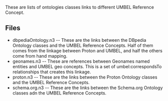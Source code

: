 These are lists of ontologies classes links to different UMBEL Reference Concept.

==Files==

* dbpediaOntology.n3 -- These are the links between the DBpedia Ontology classes and the UMBEL Reference Concepts. Half of them comes from the linkage between Proton and UMBEL, and half the others come from hand mapping.
* geonames.n3 -- These are references between Geonames named entities and UMBEL geo concepts. This is a set of umbel:correspondsTo relationships that creates this linkage.
* proton.n3 -- These are the links between the Proton Ontology classes and the UMBEL Reference Concepts.
* schema.org.n3 -- These are the links between the Schema.org Ontology classes adn the UMBEL Reference Concepts.